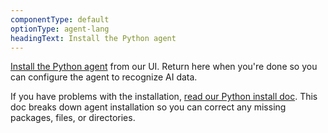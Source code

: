 ```yaml
---
componentType: default
optionType: agent-lang
headingText: Install the Python agent
---
```


[Install the Python agent]() from our UI. Return here when you're done so you can configure the agent to recognize AI data.  

If you have problems with the installation, [read our Python install doc](/install/python/). This doc breaks down agent installation so you can correct any missing packages, files, or directories.